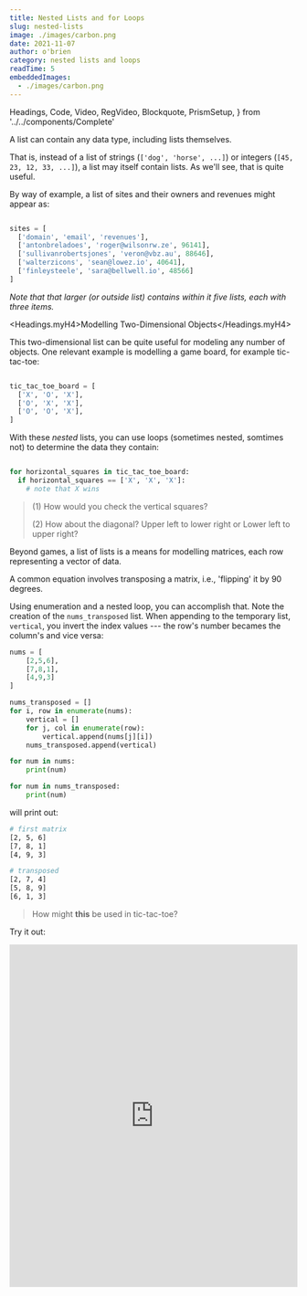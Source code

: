 ```yaml
---
title: Nested Lists and for Loops
slug: nested-lists
image: ./images/carbon.png
date: 2021-11-07
author: o'brien
category: nested lists and loops
readTime: 5
embeddedImages:
  - ./images/carbon.png
---
```


  Headings,
  Code,
  Video,
  RegVideo,
  Blockquote,
  PrismSetup,
} from '../../components/Complete'

A list can contain any data type, including lists themselves.

That is, instead of a list of strings (`['dog', 'horse', ...]`) or integers (`[45, 23, 12, 33, ...]`), a list may itself contain lists. As we'll see, that is quite useful.

By way of example, a list of sites and their owners and revenues might appear as:

```python

sites = [
  ['domain', 'email', 'revenues'],
  ['antonbreladoes', 'roger@wilsonrw.ze', 96141],
  ['sullivanrobertsjones', 'veron@vbz.au', 88646],
  ['walterzicons', 'sean@lowez.io', 40641],
  ['finleysteele', 'sara@bellwell.io', 48566]
]

```

_Note that that larger (or outside list) contains within it five lists, each with three items._

<Headings.myH4>Modelling Two-Dimensional Objects</Headings.myH4>

This two-dimensional list can be quite useful for modeling any number of objects. One relevant example is modelling a game board, for example tic-tac-toe:

```python

tic_tac_toe_board = [
  ['X', 'O', 'X'],
  ['O', 'X', 'X'],
  ['O', 'O', 'X'],
]

```

With these _nested_ lists, you can use loops (sometimes nested, somtimes not) to determine the data they contain:

```python

for horizontal_squares in tic_tac_toe_board:
  if horizontal_squares == ['X', 'X', 'X']:
    # note that X wins
```

<Blockquote display='info'>

(1) How would you check the vertical squares?

(2) How about the diagonal? Upper left to lower right or Lower left to upper right?

  </Blockquote>

Beyond games, a list of lists is a means for modelling matrices, each row representing a vector of data.

A common equation involves transposing a matrix, i.e., 'flipping' it by 90 degrees.

Using enumeration and a nested loop, you can accomplish that. Note the creation of the `nums_transposed` list. When appending to the temporary list, `vertical`, you invert the index values --- the row's number becames the column's and vice versa:

```python
nums = [
    [2,5,6],
    [7,8,1],
    [4,9,3]
]

nums_transposed = []
for i, row in enumerate(nums):
    vertical = []
    for j, col in enumerate(row):
        vertical.append(nums[j][i])
    nums_transposed.append(vertical)

for num in nums:
    print(num)

for num in nums_transposed:
    print(num)

```

will print out:

```bash
# first matrix
[2, 5, 6]
[7, 8, 1]
[4, 9, 3]

# transposed
[2, 7, 4]
[5, 8, 9]
[6, 1, 3]

```

<Blockquote display='warning'>

How might <b>this</b> be used in tic-tac-toe?

  </Blockquote>

Try it out:

<iframe
  src="https://trinket.io/embed/python3/4112cdc70c?runOption=run&showInstructions=true"
  width="100%"
  height="600"
  frameborder="0"
  marginwidth="0"
  marginheight="0"
  allowfullscreen
></iframe>
